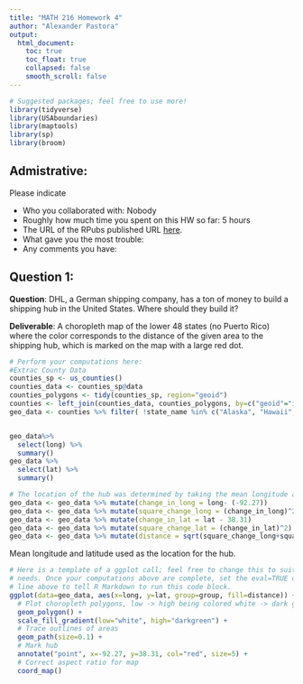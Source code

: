 ```yaml
---
title: "MATH 216 Homework 4"
author: "Alexander Pastora"
output:
  html_document:
    toc: true
    toc_float: true
    collapsed: false
    smooth_scroll: false
---
```


```r
# Suggested packages; feel free to use more!
library(tidyverse)
library(USAboundaries)
library(maptools)
library(sp)
library(broom)

```



## Admistrative:

Please indicate

* Who you collaborated with: Nobody
* Roughly how much time you spent on this HW so far: 5 hours
* The URL of the RPubs published URL [here](http://rpubs.com/pinkfan9999/HW-4).
* What gave you the most trouble: 
* Any comments you have:



## Question 1:

**Question**:  DHL, a German shipping company, has a ton of money to build a
shipping hub in the United States. Where should they build it?

**Deliverable**: A choropleth map of the lower 48 states (no Puerto Rico) where
the color corresponds to the distance of the given area to the shipping hub,
which is marked on the map with a large red dot.

```r
# Perform your computations here:
#Extrac County Data
counties_sp <- us_counties() 
counties_data <- counties_sp@data
counties_polygons <- tidy(counties_sp, region="geoid")
counties <- left_join(counties_data, counties_polygons, by=c("geoid"="id"))
geo_data <- counties %>% filter( !state_name %in% c("Alaska", "Hawaii", "Puerto Rico"))


geo_data%>% 
  select(long) %>% 
  summary()
geo_data %>% 
  select(lat) %>% 
  summary()

# The location of the hub was determined by taking the mean longitude and latitude of all the counties. However, this also assumes that populations are evenly distributed. 
geo_data <- geo_data %>% mutate(change_in_long = long- (-92.27))
geo_data <- geo_data %>% mutate(square_change_long = (change_in_long)^2)
geo_data <- geo_data %>% mutate(change_in_lat = lat - 38.31)
geo_data <- geo_data %>% mutate(square_change_lat = (change_in_lat)^2)
geo_data <- geo_data %>% mutate(distance = sqrt(square_change_long+square_change_lat))

```

Mean longitude and latitude used as the location for the hub.

```r
# Here is a template of a ggplot call; feel free to change this to suit your
# needs. Once your computations above are complete, set the eval=TRUE on the
# line above to tell R Markdown to run this code block.
ggplot(data=geo_data, aes(x=long, y=lat, group=group, fill=distance)) +
  # Plot choropleth polygons, low -> high being colored white -> dark green
  geom_polygon() +
  scale_fill_gradient(low="white", high="darkgreen") + 
  # Trace outlines of areas
  geom_path(size=0.1) +
  # Mark hub
  annotate("point", x=-92.27, y=38.31, col="red", size=5) +
  # Correct aspect ratio for map
  coord_map()
```






